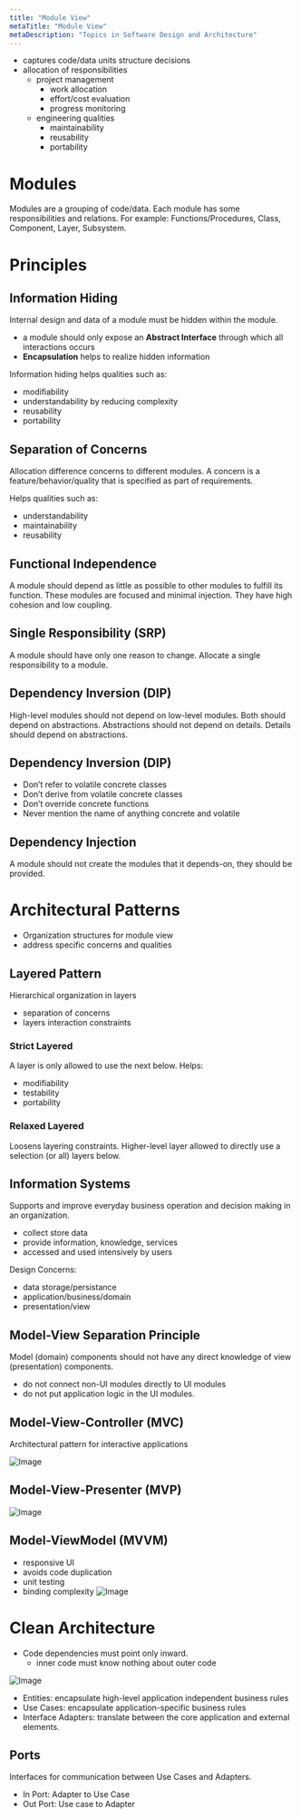 ```yaml
---
title: "Module View"
metaTitle: "Module View"
metaDescription: "Topics in Software Design and Architecture"
---
```


- captures code/data units structure decisions
- allocation of responsibilities
    - project management
        - work allocation
        - effort/cost evaluation
        - progress monitoring
    - engineering qualities
        - maintainability
        - reusability
        - portability

# Modules

Modules are a grouping of code/data. Each module has some responsibilities and relations. For example: Functions/Procedures, Class, Component, Layer, Subsystem.

# Principles

## Information Hiding

Internal design and data of a module must be hidden within the module.

- a module should only expose an **Abstract Interface** through which all interactions occurs
- **Encapsulation** helps to realize hidden information

Information hiding helps qualities such as:
- modifiability
- understandability by reducing complexity
- reusability
- portability

## Separation of Concerns

Allocation difference concerns to different modules. A concern is a feature/behavior/quality that is specified as part of requirements.

Helps qualities such as:
- understandability
- maintainability
- reusability

## Functional Independence

A module should depend as little as possible to other
modules to fulfill its function. These modules are focused and minimal injection. They have high cohesion and low coupling.

## Single Responsibility (SRP)

A module should have only one reason to change. Allocate a single responsibility to a module.

## Dependency Inversion (DIP)

High-level modules should not depend on low-level modules. Both should depend on abstractions. Abstractions should not depend on details. Details should depend on abstractions.

## Dependency Inversion (DIP)
- Don’t refer to volatile concrete classes
- Don’t derive from volatile concrete classes
- Don’t override concrete functions
- Never mention the name of anything concrete and volatile

## Dependency Injection
A module should not create the modules that it depends-on, they should be provided.


# Architectural Patterns

- Organization structures for module view
- address specific concerns and qualities

## Layered Pattern

Hierarchical organization in layers
- separation of concerns
- layers interaction constraints

### Strict Layered
A layer is only allowed to use the next below. Helps:
- modifiability
- testability
- portability

### Relaxed Layered

Loosens layering constraints. Higher-level layer allowed to directly use a selection (or all) layers below.

## Information Systems

Supports and improve everyday business operation and decision making in an organization.
- collect store data
- provide information, knowledge, services
- accessed and used intensively by users

Design Concerns:
- data storage/persistance
- application/business/domain
- presentation/view

## Model-View Separation Principle

Model (domain) components should not have any direct knowledge of view (presentation) components.
- do not connect non-UI modules directly to UI modules
- do not put application logic in the UI modules.

## Model-View-Controller (MVC)

Architectural pattern for interactive applications

![Image](https://upload.wikimedia.org/wikipedia/commons/thumb/a/a0/MVC-Process.svg/200px-MVC-Process.svg.png)

## Model-View-Presenter (MVP)

![Image](https://upload.wikimedia.org/wikipedia/commons/thumb/d/dc/Model_View_Presenter_GUI_Design_Pattern.png/220px-Model_View_Presenter_GUI_Design_Pattern.png)

## Model-ViewModel (MVVM)

- responsive UI
- avoids code duplication
- unit testing
- binding complexity
![Image](https://upload.wikimedia.org/wikipedia/commons/thumb/8/87/MVVMPattern.png/500px-MVVMPattern.png)

# Clean Architecture

- Code dependencies must point only inward.
    - inner code must know nothing about outer code

![Image](https://blog.cleancoder.com/uncle-bob/images/2012-08-13-the-clean-architecture/CleanArchitecture.jpg)

- Entities: encapsulate high-level application independent business rules
- Use Cases: encapsulate application-specific business rules
- Interface Adapters: translate between the core application and external elements.

## Ports

Interfaces for communication between Use Cases and Adapters.
- In Port: Adapter to Use Case
- Out Port: Use case to Adapter
